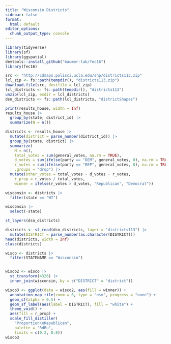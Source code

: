 ```yaml
---
title: "Wisconsin Districts"
sidebar: false
format:
  html: default
editor_options: 
  chunk_output_type: console
---
```


```r
library(tidyverse)
library(sf)
library(ggspatial)
devtools::install_github("baumer-lab/fec16")
library(fec16)
```

```r
src <- "http://cdmaps.polisci.ucla.edu/shp/districts113.zip"
lcl_zip <- fs::path(tempdir(), "districts113.zip")
download.file(src, destfile = lcl_zip)
lcl_districts <- fs::path(tempdir(), "districts113")
unzip(lcl_zip, exdir = lcl_districts)
dsn_districts <- fs::path(lcl_districts, "districtShapes")
```

```r
print(results_house, width = Inf)
results_house |>
  group_by(state, district_id) |>
  summarize(N = n())

districts <- results_house |>
  mutate(district = parse_number(district_id)) |>
  group_by(state, district) |>
  summarize(
    N = n(),
    total_votes = sum(general_votes, na.rm = TRUE),
    d_votes = sum(ifelse(party == "DEM", general_votes, 0), na.rm = TRUE),
    r_votes = sum(ifelse(party == "REP", general_votes, 0), na.rm = TRUE),
    .groups = "drop") |>
  mutate(other_votes = total_votes - d_votes - r_votes,
    r_prop = r_votes / total_votes,  
    winner = ifelse(r_votes > d_votes, "Republican", "Democrat"))

wisconsin <- districts |>
  filter(state == "WI")

wisconsin |>                  
  select(-state)
```

```r

st_layers(dsn_districts)

districts <- st_read(dsn_districts, layer = "districts113") |>
  mutate(DISTRICT = parse_number(as.character(DISTRICT)))
head(districts, width = Inf)
class(districts)

wisco <- districts |>
  filter(STATENAME == "Wisconsin")


wisco2 <- wisco |>
  st_transform(4326) |>
  inner_join(wisconsin, by = c("DISTRICT" = "district"))

```

```r
wisco3 <- ggplot(data = wisco2, aes(fill = winner)) +
  annotation_map_tile(zoom = 6, type = "osm", progress = "none") + 
  geom_sf(alpha = 0.5) +
  geom_sf_label(aes(label = DISTRICT), fill = "white") + 
  theme_void() +
  aes(fill = r_prop) + 
  scale_fill_distiller(
    "Proportion\nRepublican", 
    palette = "RdBu", 
    limits = c(0.2, 0.8))
wisco3
```


